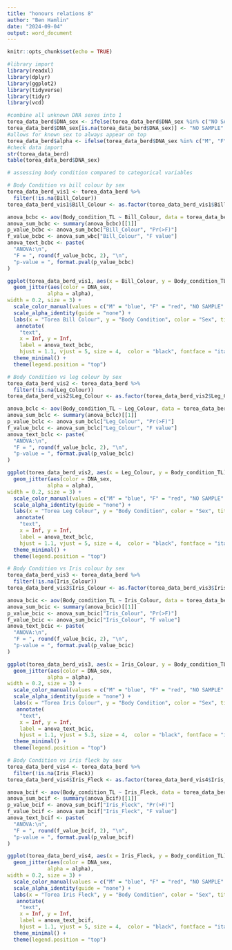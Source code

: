 ---
title: "honours relations 8"
author: "Ben Hamlin"
date: "2024-09-04"
output: word_document
---

```{r setup, include=FALSE}
knitr::opts_chunk$set(echo = TRUE)
```

```{r}
#library import
library(readxl)
library(dplyr)
library(ggplot2)
library(tidyverse)
library(tidyr)
library(vcd)
```


```{r}
#combine all unknown DNA sexes into 1
torea_data_berd$DNA_sex <- ifelse(torea_data_berd$DNA_sex %in% c("NO SAMPLE", "X"), "NO SAMPLE", torea_data_berd$DNA_sex)
torea_data_berd$DNA_sex[is.na(torea_data_berd$DNA_sex)] <- "NO SAMPLE"
#allows for known sex to always appear on top
torea_data_berd$alpha <- ifelse(torea_data_berd$DNA_sex %in% c("M", "F"), 1, 0.7)
#check data import 
str(torea_data_berd)
table(torea_data_berd$DNA_sex)
```

```{r}
# assessing body condition compared to categorical variables

# Body Condition vs bill colour by sex
torea_data_berd_vis1 <- torea_data_berd %>%
  filter(!is.na(Bill_Colour))
torea_data_berd_vis1$Bill_Colour <- as.factor(torea_data_berd_vis1$Bill_Colour)

anova_bcbc <- aov(Body_condition_TL ~ Bill_Colour, data = torea_data_berd_vis1)
anova_sum_bcbc <- summary(anova_bcbc)[[1]]
p_value_bcbc <- anova_sum_bcbc["Bill_Colour", "Pr(>F)"]
f_value_bcbc <- anova_sum_wbc["Bill_Colour", "F value"]
anova_text_bcbc <- paste(
  "ANOVA:\n",
  "F = ", round(f_value_bcbc, 2), "\n",
  "p-value = ", format.pval(p_value_bcbc)
)

ggplot(torea_data_berd_vis1, aes(x = Bill_Colour, y = Body_condition_TL)) +
  geom_jitter(aes(color = DNA_sex,
             alpha = alpha),
width = 0.2, size = 3) +
  scale_color_manual(values = c("M" = "blue", "F" = "red", "NO SAMPLE" = "grey")) +
  scale_alpha_identity(guide = "none") +
  labs(x = "Torea Bill Colour", y = "Body Condition", color = "Sex", title = "Torea bill colour vs Body Condition") +
   annotate(
    "text", 
    x = Inf, y = Inf, 
    label = anova_text_bcbc,
    hjust = 1.1, vjust = 5, size = 4,  color = "black", fontface = "italic") +
  theme_minimal() +
  theme(legend.position = "top")

# Body Condition vs leg colour by sex
torea_data_berd_vis2 <- torea_data_berd %>%
  filter(!is.na(Leg_Colour))
torea_data_berd_vis2$Leg_Colour <- as.factor(torea_data_berd_vis2$Leg_Colour)

anova_bclc <- aov(Body_condition_TL ~ Leg_Colour, data = torea_data_berd_vis2)
anova_sum_bclc <- summary(anova_bclc)[[1]]
p_value_bclc <- anova_sum_bclc["Leg_Colour", "Pr(>F)"]
f_value_bclc <- anova_sum_bclc["Leg_Colour", "F value"]
anova_text_bclc <- paste(
  "ANOVA:\n",
  "F = ", round(f_value_bclc, 2), "\n",
  "p-value = ", format.pval(p_value_bclc)
)

ggplot(torea_data_berd_vis2, aes(x = Leg_Colour, y = Body_condition_TL)) +
  geom_jitter(aes(color = DNA_sex,
             alpha = alpha),
width = 0.2, size = 3) +
  scale_color_manual(values = c("M" = "blue", "F" = "red", "NO SAMPLE" = "grey")) +
  scale_alpha_identity(guide = "none") +
  labs(x = "Torea Leg Colour", y = "Body Condition", color = "Sex", title = "Torea leg colour vs Body Condition") +
   annotate(
    "text", 
    x = Inf, y = Inf, 
    label = anova_text_bclc,
    hjust = 1.1, vjust = 5, size = 4,  color = "black", fontface = "italic") +
  theme_minimal() +
  theme(legend.position = "top")

# Body Condition vs Iris colour by sex
torea_data_berd_vis3 <- torea_data_berd %>%
  filter(!is.na(Iris_Colour))
torea_data_berd_vis3$Iris_Colour <- as.factor(torea_data_berd_vis3$Iris_Colour)

anova_bcic <- aov(Body_condition_TL ~ Iris_Colour, data = torea_data_berd_vis3)
anova_sum_bcic <- summary(anova_bcic)[[1]]
p_value_bcic <- anova_sum_bcic["Iris_Colour", "Pr(>F)"]
f_value_bcic <- anova_sum_bcic["Iris_Colour", "F value"]
anova_text_bcic <- paste(
  "ANOVA:\n",
  "F = ", round(f_value_bcic, 2), "\n",
  "p-value = ", format.pval(p_value_bcic)
)

ggplot(torea_data_berd_vis3, aes(x = Iris_Colour, y = Body_condition_TL)) +
  geom_jitter(aes(color = DNA_sex,
             alpha = alpha),
width = 0.2, size = 3) +
  scale_color_manual(values = c("M" = "blue", "F" = "red", "NO SAMPLE" = "grey")) +
  scale_alpha_identity(guide = "none") +
  labs(x = "Torea Iris Colour", y = "Body Condition", color = "Sex", title = "Torea iris colour vs Body Condition") +
   annotate(
    "text", 
    x = Inf, y = Inf, 
    label = anova_text_bcic,
    hjust = 1.1, vjust = 5.3, size = 4,  color = "black", fontface = "italic") +
  theme_minimal() +
  theme(legend.position = "top")

# Body Condition vs iris fleck by sex
torea_data_berd_vis4 <- torea_data_berd %>%
  filter(!is.na(Iris_Fleck))
torea_data_berd_vis4$Iris_Fleck <- as.factor(torea_data_berd_vis4$Iris_Fleck)

anova_bcif <- aov(Body_condition_TL ~ Iris_Fleck, data = torea_data_berd_vis4)
anova_sum_bcif <- summary(anova_bcif)[[1]]
p_value_bcif <- anova_sum_bcif["Iris_Fleck", "Pr(>F)"]
f_value_bcif <- anova_sum_bcif["Iris_Fleck", "F value"]
anova_text_bcif <- paste(
  "ANOVA:\n",
  "F = ", round(f_value_bcif, 2), "\n",
  "p-value = ", format.pval(p_value_bcif)
)

ggplot(torea_data_berd_vis4, aes(x = Iris_Fleck, y = Body_condition_TL)) +
  geom_jitter(aes(color = DNA_sex,
             alpha = alpha),
width = 0.2, size = 3) +
  scale_color_manual(values = c("M" = "blue", "F" = "red", "NO SAMPLE" = "grey")) +
  scale_alpha_identity(guide = "none") +
  labs(x = "Torea Iris Fleck", y = "Body Condition", color = "Sex", title = "Torea iris fleck vs Body Condition") +
   annotate(
    "text", 
    x = Inf, y = Inf, 
    label = anova_text_bcif,
    hjust = 1.1, vjust = 5, size = 4,  color = "black", fontface = "italic") +
  theme_minimal() +
  theme(legend.position = "top")

```